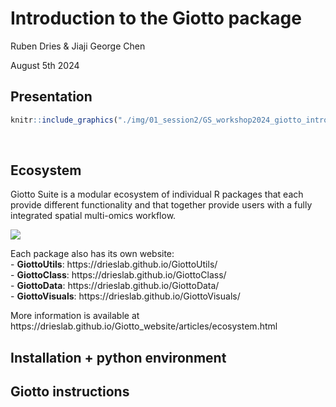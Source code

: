 # Introduction to the Giotto package

Ruben Dries & Jiaji George Chen

August 5th 2024

## Presentation  
  

```r
knitr::include_graphics("./img/01_session2/GS_workshop2024_giotto_intro.pdf")
```

<br>  


## Ecosystem

Giotto Suite is a modular ecosystem of individual R packages that each provide
different functionality and that together provide users with a fully integrated 
spatial multi-omics workflow.

![](img/01_session2/0-giottosuite_ecosystem.png)
  
  
Each package also has its own website:  
- **GiottoUtils**: https://drieslab.github.io/GiottoUtils/  
- **GiottoClass**: https://drieslab.github.io/GiottoClass/   
- **GiottoData**: https://drieslab.github.io/GiottoData/   
- **GiottoVisuals**: https://drieslab.github.io/GiottoVisuals/   

More information is available at https://drieslab.github.io/Giotto_website/articles/ecosystem.html 

## Installation + python environment



## Giotto instructions


